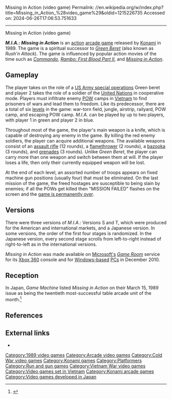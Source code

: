 Missing in Action (video game)
Permalink: //en.wikipedia.org/w/index.php?title=Missing_in_Action_%28video_game%29&oldid=1215226735
Accessed on: 2024-06-26T17:06:53.751633



------
Missing in Action (video game)
{{multiple issues|
{{more citations needed|date=December 2014}}
{{original research|date=December 2014}}
}}
{{Infobox video game
|title = Missing in Action
|image = MIA sales flyer.png
|developer = [[Konami]]
|publisher = Konami
|designer = 
|released = January 1989<ref>[http://www.arcade-history.com/?n=m.i.a.-missing-in-action&page=detail&id=1422 ''Missing in Action''] at Gaming-History</ref>
|genre = [[Shoot 'em up#Run and gun|Run and gun]]
|modes = Up to 2 players simultaneously
|arcade system = {{vgrelease|JP|Konami Twin16|NA|[[Teenage Mutant Ninja Turtles (arcade game)|TMNT]]}}
|platforms = [[Arcade video game|Arcade]]
}}

'''''M.I.A.: Missing in Action''''' is an [[Action game|action]] [[arcade game]] released by [[Konami]] in 1989.  The game is a spiritual successor to ''[[Green Beret (arcade game)|Green Beret]]'' (also known as ''Rush'n Attack''). The game is influenced by popular action movies of the time such as ''[[Commando (1985 film)|Commando]]'', ''[[Rambo: First Blood Part II]]'', and ''[[Missing in Action (film)|Missing in Action]]''.

==Gameplay==
The player takes on the role of a [[United States Army Special Forces|US Army special operations]] Green beret and player 2 takes the role of a soldier of the [[United Nations]] in cooperative mode. Players must infiltrate enemy [[POW]] camps in [[Vietnam]] to find prisoners of wars and lead them to freedom. Like its predecessor, there are a total of six [[Level (video games)|levels]] in the game: war-torn field, jungle, airstrip, railyard, POW camp, and escaping POW camp.  ''M.I.A.'' can be played by up to two players, with player 1 in green and player 2 in blue.

Throughout most of the game, the player's main weapon is a knife, which is capable of destroying any enemy in the game. By killing the red enemy soldiers, the player can acquire additional weapons. The available weapons consist of an [[assault rifle]] (12 rounds), a [[flamethrower]] (2 rounds), a [[bazooka]] (3 rounds), and [[grenade]]s (3 rounds). Unlike ''Green Beret'', the player can carry more than one weapon and switch between them at will. If the player loses a life, then only their currently equipped weapon will be lost.

At the end of each level, an assorted number of troops appears on fixed machine gun positions (usually four) that must be eliminated. On the last mission of the game, the freed hostages are susceptible to being slain by enemies; if all the POWs get killed then "MISSION FAILED" flashes on the screen and the [[Game over|game is permanently over]].

==Versions==
There were three versions of ''M.I.A.'': Versions S and T, which were produced for the American and international markets, and a Japanese version. In some versions, the order of the first four stages is randomized. In the Japanese version, every second stage scrolls from left-to-right instead of right-to-left as in the international versions.

''Missing in Action'' was made available on [[Microsoft|Microsoft's]] ''[[Game Room]]'' service for its [[Xbox 360]] console and for [[Microsoft Windows|Windows-based]] [[personal computer|PC]]s in December 2010.

== Reception ==
In Japan, ''Game Machine'' listed ''Missing in Action'' on their March 15, 1989 issue as being the twentieth most-successful table arcade unit of the month.<ref>{{cite magazine|title=Game Machine's Best Hit Games 25 - テーブル型TVゲーム機 (Table Videos)|magazine=[[:ja:ゲームマシン|Game Machine]]|issue=352|publisher=[[:ja:アミューズメント通信社|Amusement Press, Inc.]]|date=15 March 1989|page=21|lang=ja}}</ref>

== References ==
{{reflist}}

==External links==
* {{KLOV game|id=8472|name=Missing in Action}}

[[Category:1989 video games]]
[[Category:Arcade video games]]
[[Category:Cold War video games]]
[[Category:Konami games]]
[[Category:Platformers]]
[[Category:Run and gun games]]
[[Category:Vietnam War video games]]
[[Category:Video games set in Vietnam]]
[[Category:Konami arcade games]]
[[Category:Video games developed in Japan]]